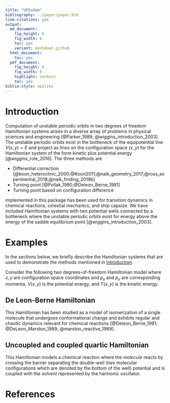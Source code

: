 ```yaml
---
title: "UPOsHam"
bibliography: ../paper/paper.bib
link-citations: yes
output:
  md_document:
    fig_height: 6
    fig_width: 6
    toc: yes
    variant: markdown_github
  html_document:
    toc: yes
  pdf_document:
    fig_height: 6
    fig_width: 6
    highlight: zenburn
    toc: yes
biblio-style: apalike
---
```


# Introduction {#introduction}

Computation of unstable periodic orbits in two degrees of freedom Hamiltonian systems arises in a diverse array of problems in physical sciences and engineering [@Parker_1989; @wiggins_introduction_2003]. The unstable periodic orbits exist in the bottleneck of the equipotential line $V(x,y) = E$ and project as lines on the configuration space $(x,y)$ for the Hamiltonian system of the form kinetic plus potential energy [@wiggins_role_2016]. The three methods are

- Differential correction [@koon_heteroclinic_2000;@Koon2011;@naik_geometry_2017;@ross_experimental_2018;@naik_finding_2019b]
- Turning point [@Pollak_1980;@Deleon_Berne_1981]
- Turning point based on configuration difference

implemented in this package has been used for transition dynamics in chemical reactions, celestial mechanics, and ship capsize. We have included Hamiltonian systems with two potential wells connected by a bottleneck where the unstable periodic orbits exist for energy above the energy of the saddle equilibrium point [@wiggins_introduction_2003]. 



# Examples 

In the sections below, we briefly describe the Hamiltonian systems that are used to demonstrate the methods mentioned in [Introduction](#introduction). 

Consider the following two degrees-of-freedom Hamiltonian model where $x, y$ are configuration space coordinates and $p_x$ and $p_y$ are corresponding momenta, $V(x,y)$ is the potential energy, and $T(x,y)$ is the kinetic energy.

## De Leon-Berne Hamiltonian {#dbham}

This Hamiltonian has been studied as a model of isomerization of a single molecule that undergoes conformational change and exhibits regular and chaotic dynamics relevant for chemical reactions [@Deleon_Berne_1981; @DeLeon_Marston_1989; @marston_reactive_1989]. 


## Uncoupled and coupled quartic Hamiltonian

This Hamiltonian models a chemical reaction where the _molecule_ reacts by crossing the barrier separating the double-well (two molecular configurations which are denoted by the bottom of the well) potential and is coupled with the _solvent_ represented by the harmonic oscillator.





# References




